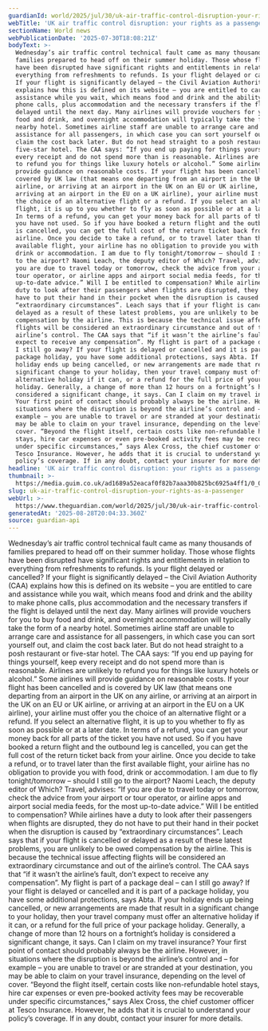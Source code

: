 ```yaml
---
guardianId: world/2025/jul/30/uk-air-traffic-control-disruption-your-rights-as-a-passenger
webTitle: 'UK air traffic control disruption: your rights as a passenger'
sectionName: World news
webPublicationDate: '2025-07-30T18:08:21Z'
bodyText: >-
  Wednesday’s air traffic control technical fault came as many thousands of
  families prepared to head off on their summer holiday. Those whose flights
  have been disrupted have significant rights and entitlements in relation to
  everything from refreshments to refunds. Is your flight delayed or cancelled?
  If your flight is significantly delayed – the Civil Aviation Authority (CAA)
  explains how this is defined on its website – you are entitled to care and
  assistance while you wait, which means food and drink and the ability to make
  phone calls, plus accommodation and the necessary transfers if the flight is
  delayed until the next day. Many airlines will provide vouchers for you to buy
  food and drink, and overnight accommodation will typically take the form of a
  nearby hotel. Sometimes airline staff are unable to arrange care and
  assistance for all passengers, in which case you can sort yourself out, and
  claim the cost back later. But do not head straight to a posh restaurant or
  five-star hotel. The CAA says: “If you end up paying for things yourself, keep
  every receipt and do not spend more than is reasonable. Airlines are unlikely
  to refund you for things like luxury hotels or alcohol.” Some airlines will
  provide guidance on reasonable costs. If your flight has been cancelled and is
  covered by UK law (that means one departing from an airport in the UK on any
  airline, or arriving at an airport in the UK on an EU or UK airline, or
  arriving at an airport in the EU on a UK airline), your airline must offer you
  the choice of an alternative flight or a refund. If you select an alternative
  flight, it is up to you whether to fly as soon as possible or at a later date.
  In terms of a refund, you can get your money back for all parts of the ticket
  you have not used. So if you have booked a return flight and the outbound leg
  is cancelled, you can get the full cost of the return ticket back from your
  airline. Once you decide to take a refund, or to travel later than the first
  available flight, your airline has no obligation to provide you with food,
  drink or accommodation. I am due to fly tonight/tomorrow – should I still go
  to the airport? Naomi Leach, the deputy editor of Which? Travel, advises: “If
  you are due to travel today or tomorrow, check the advice from your airport or
  tour operator, or airline apps and airport social media feeds, for the most
  up-to-date advice.” Will I be entitled to compensation? While airlines have a
  duty to look after their passengers when flights are disrupted, they do not
  have to put their hand in their pocket when the disruption is caused by
  “extraordinary circumstances”. Leach says that if your flight is cancelled or
  delayed as a result of these latest problems, you are unlikely to be owed
  compensation by the airline. This is because the technical issue affecting
  flights will be considered an extraordinary circumstance and out of the
  airline’s control. The CAA says that “if it wasn’t the airline’s fault, don’t
  expect to receive any compensation”. My flight is part of a package deal – can
  I still go away? If your flight is delayed or cancelled and it is part of a
  package holiday, you have some additional protections, says Abta. If your
  holiday ends up being cancelled, or new arrangements are made that result in a
  significant change to your holiday, then your travel company must offer an
  alternative holiday if it can, or a refund for the full price of your package
  holiday. Generally, a change of more than 12 hours on a fortnight’s holiday is
  considered a significant change, it says. Can I claim on my travel insurance?
  Your first point of contact should probably always be the airline. However, in
  situations where the disruption is beyond the airline’s control and – for
  example – you are unable to travel or are stranded at your destination, you
  may be able to claim on your travel insurance, depending on the level of
  cover. “Beyond the flight itself, certain costs like non-refundable hotel
  stays, hire car expenses or even pre-booked activity fees may be recoverable
  under specific circumstances,” says Alex Cross, the chief customer officer at
  Tesco Insurance. However, he adds that it is crucial to understand your
  policy’s coverage. If in any doubt, contact your insurer for more details.
headline: 'UK air traffic control disruption: your rights as a passenger'
thumbnail: >-
  https://media.guim.co.uk/ad1689a52eacaf0f82b7aaa30b825bc6925a4ff1/0_0_3120_2496/500.jpg
slug: uk-air-traffic-control-disruption-your-rights-as-a-passenger
webUrl: >-
  https://www.theguardian.com/world/2025/jul/30/uk-air-traffic-control-disruption-your-rights-as-a-passenger
generatedAt: '2025-08-28T20:04:33.360Z'
source: guardian-api
---
```

Wednesday’s air traffic control technical fault came as many thousands of families prepared to head off on their summer holiday. Those whose flights have been disrupted have significant rights and entitlements in relation to everything from refreshments to refunds. Is your flight delayed or cancelled? If your flight is significantly delayed – the Civil Aviation Authority (CAA) explains how this is defined on its website – you are entitled to care and assistance while you wait, which means food and drink and the ability to make phone calls, plus accommodation and the necessary transfers if the flight is delayed until the next day. Many airlines will provide vouchers for you to buy food and drink, and overnight accommodation will typically take the form of a nearby hotel. Sometimes airline staff are unable to arrange care and assistance for all passengers, in which case you can sort yourself out, and claim the cost back later. But do not head straight to a posh restaurant or five-star hotel. The CAA says: “If you end up paying for things yourself, keep every receipt and do not spend more than is reasonable. Airlines are unlikely to refund you for things like luxury hotels or alcohol.” Some airlines will provide guidance on reasonable costs. If your flight has been cancelled and is covered by UK law (that means one departing from an airport in the UK on any airline, or arriving at an airport in the UK on an EU or UK airline, or arriving at an airport in the EU on a UK airline), your airline must offer you the choice of an alternative flight or a refund. If you select an alternative flight, it is up to you whether to fly as soon as possible or at a later date. In terms of a refund, you can get your money back for all parts of the ticket you have not used. So if you have booked a return flight and the outbound leg is cancelled, you can get the full cost of the return ticket back from your airline. Once you decide to take a refund, or to travel later than the first available flight, your airline has no obligation to provide you with food, drink or accommodation. I am due to fly tonight/tomorrow – should I still go to the airport? Naomi Leach, the deputy editor of Which? Travel, advises: “If you are due to travel today or tomorrow, check the advice from your airport or tour operator, or airline apps and airport social media feeds, for the most up-to-date advice.” Will I be entitled to compensation? While airlines have a duty to look after their passengers when flights are disrupted, they do not have to put their hand in their pocket when the disruption is caused by “extraordinary circumstances”. Leach says that if your flight is cancelled or delayed as a result of these latest problems, you are unlikely to be owed compensation by the airline. This is because the technical issue affecting flights will be considered an extraordinary circumstance and out of the airline’s control. The CAA says that “if it wasn’t the airline’s fault, don’t expect to receive any compensation”. My flight is part of a package deal – can I still go away? If your flight is delayed or cancelled and it is part of a package holiday, you have some additional protections, says Abta. If your holiday ends up being cancelled, or new arrangements are made that result in a significant change to your holiday, then your travel company must offer an alternative holiday if it can, or a refund for the full price of your package holiday. Generally, a change of more than 12 hours on a fortnight’s holiday is considered a significant change, it says. Can I claim on my travel insurance? Your first point of contact should probably always be the airline. However, in situations where the disruption is beyond the airline’s control and – for example – you are unable to travel or are stranded at your destination, you may be able to claim on your travel insurance, depending on the level of cover. “Beyond the flight itself, certain costs like non-refundable hotel stays, hire car expenses or even pre-booked activity fees may be recoverable under specific circumstances,” says Alex Cross, the chief customer officer at Tesco Insurance. However, he adds that it is crucial to understand your policy’s coverage. If in any doubt, contact your insurer for more details.
